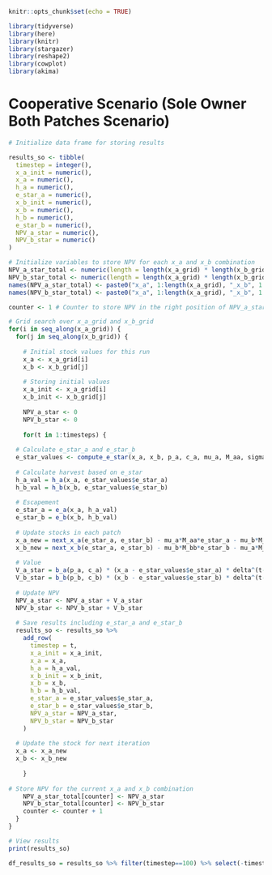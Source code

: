 
```r
knitr::opts_chunk$set(echo = TRUE)

library(tidyverse)
library(here)
library(knitr)
library(stargazer)
library(reshape2)
library(cowplot)
library(akima)
```

# Cooperative Scenario (Sole Owner Both Patches Scenario)

```r

# Initialize data frame for storing results

results_so <- tibble(
  timestep = integer(), 
  x_a_init = numeric(),
  x_a = numeric(), 
  h_a = numeric(), 
  e_star_a = numeric(), 
  x_b_init = numeric(),
  x_b = numeric(), 
  h_b = numeric(), 
  e_star_b = numeric(),
  NPV_a_star = numeric(),
  NPV_b_star = numeric()
)

# Initialize variables to store NPV for each x_a and x_b combination
NPV_a_star_total <- numeric(length = length(x_a_grid) * length(x_b_grid))
NPV_b_star_total <- numeric(length = length(x_a_grid) * length(x_b_grid))
names(NPV_a_star_total) <- paste0("x_a", 1:length(x_a_grid), "_x_b", 1:length(x_b_grid))
names(NPV_b_star_total) <- paste0("x_a", 1:length(x_a_grid), "_x_b", 1:length(x_b_grid))

counter <- 1 # Counter to store NPV in the right position of NPV_a_star_total and NPV_b_star_total

# Grid search over x_a_grid and x_b_grid
for(i in seq_along(x_a_grid)) {
  for(j in seq_along(x_b_grid)) {
    
    # Initial stock values for this run
    x_a <- x_a_grid[i]
    x_b <- x_b_grid[j]
    
    # Storing initial values
    x_a_init <- x_a_grid[i]
    x_b_init <- x_b_grid[j]
    
    NPV_a_star <- 0
    NPV_b_star <- 0
    
    for(t in 1:timesteps) {
  
  # Calculate e_star_a and e_star_b
  e_star_values <- compute_e_star(x_a, x_b, p_a, c_a, mu_a, M_aa, sigma_a, D_aa, k_a, r_a, p_b, c_b, mu_b, M_ab, M_ba, sigma_b, D_ab, D_ba, delta)
  
  # Calculate harvest based on e_star
  h_a_val = h_a(x_a, e_star_values$e_star_a)
  h_b_val = h_b(x_b, e_star_values$e_star_b)
  
  # Escapement
  e_star_a = e_a(x_a, h_a_val)
  e_star_b = e_b(x_b, h_b_val)
  
  # Update stocks in each patch
  x_a_new = next_x_a(e_star_a, e_star_b) - mu_a*M_aa*e_star_a - mu_b*M_ba*e_star_b + mu_a*M_aa*e_star_a + mu_b*M_ba*e_star_b
  x_b_new = next_x_b(e_star_a, e_star_b) - mu_b*M_bb*e_star_b - mu_a*M_ab*e_star_a + mu_b*M_bb*e_star_b + mu_a*M_ab*e_star_a
  
  # Value
  V_a_star = b_a(p_a, c_a) * (x_a - e_star_values$e_star_a) * delta^(t-1)
  V_b_star = b_b(p_b, c_b) * (x_b - e_star_values$e_star_b) * delta^(t-1)
      
  # Update NPV
  NPV_a_star <- NPV_a_star + V_a_star
  NPV_b_star <- NPV_b_star + V_b_star
  
  # Save results including e_star_a and e_star_b
  results_so <- results_so %>%
    add_row(
      timestep = t,
      x_a_init = x_a_init,
      x_a = x_a,
      h_a = h_a_val,
      x_b_init = x_b_init,
      x_b = x_b,
      h_b = h_b_val,
      e_star_a = e_star_values$e_star_a,
      e_star_b = e_star_values$e_star_b,
      NPV_a_star = NPV_a_star,
      NPV_b_star = NPV_b_star
    )
    
  # Update the stock for next iteration
  x_a <- x_a_new
  x_b <- x_b_new
  
    }
    
# Store NPV for the current x_a and x_b combination
    NPV_a_star_total[counter] <- NPV_a_star
    NPV_b_star_total[counter] <- NPV_b_star
    counter <- counter + 1
  }
}

# View results
print(results_so)

df_results_so = results_so %>% filter(timestep==100) %>% select(-timestep)

```